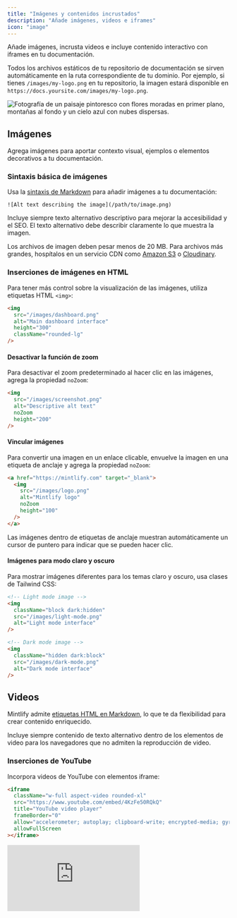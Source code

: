 ```yaml
---
title: "Imágenes y contenidos incrustados"
description: "Añade imágenes, videos e iframes"
icon: "image"
---
```


Añade imágenes, incrusta videos e incluye contenido interactivo con iframes en tu documentación.

Todos los archivos estáticos de tu repositorio de documentación se sirven automáticamente en la ruta correspondiente de tu dominio. Por ejemplo, si tienes `/images/my-logo.png` en tu repositorio, la imagen estará disponible en `https://docs.yoursite.com/images/my-logo.png`.

<Frame>
  <img className="rounded-xl" src="https://mintlify-assets.b-cdn.net/bigbend.jpg" alt="Fotografía de un paisaje pintoresco con flores moradas en primer plano, montañas al fondo y un cielo azul con nubes dispersas." />
</Frame>

## Imágenes

Agrega imágenes para aportar contexto visual, ejemplos o elementos decorativos a tu documentación.

### Sintaxis básica de imágenes

Usa la [sintaxis de Markdown](https://www.markdownguide.org/basic-syntax/#images) para añadir imágenes a tu documentación:

```mdx
![Alt text describing the image](/path/to/image.png)
```

<Tip>
  Incluye siempre texto alternativo descriptivo para mejorar la accesibilidad y el SEO. El texto alternativo debe describir claramente lo que muestra la imagen.
</Tip>

Los archivos de imagen deben pesar menos de 20 MB. Para archivos más grandes, hospítalos en un servicio CDN como [Amazon S3](https://aws.amazon.com/s3) o [Cloudinary](https://cloudinary.com).

### Inserciones de imágenes en HTML

Para tener más control sobre la visualización de las imágenes, utiliza etiquetas HTML `<img>`:

```html
<img 
  src="/images/dashboard.png" 
  alt="Main dashboard interface"
  height="300"
  className="rounded-lg"
/>
```

#### Desactivar la función de zoom

Para desactivar el zoom predeterminado al hacer clic en las imágenes, agrega la propiedad `noZoom`:

```html highlight="4"
<img 
  src="/images/screenshot.png" 
  alt="Descriptive alt text"
  noZoom 
  height="200"
/>
```

#### Vincular imágenes

Para convertir una imagen en un enlace clicable, envuelve la imagen en una etiqueta de anclaje y agrega la propiedad `noZoom`:

```html
<a href="https://mintlify.com" target="_blank">
  <img 
    src="/images/logo.png" 
    alt="Mintlify logo"
    noZoom 
    height="100"
  />
</a>
```

<Note>
  Las imágenes dentro de etiquetas de anclaje muestran automáticamente un cursor de puntero para indicar que se pueden hacer clic.
</Note>

#### Imágenes para modo claro y oscuro

Para mostrar imágenes diferentes para los temas claro y oscuro, usa clases de Tailwind CSS:

```html
<!-- Light mode image -->
<img 
  className="block dark:hidden" 
  src="/images/light-mode.png" 
  alt="Light mode interface"
/>

<!-- Dark mode image -->
<img 
  className="hidden dark:block" 
  src="/images/dark-mode.png" 
  alt="Dark mode interface"
/>
```

## Videos

Mintlify admite [etiquetas HTML en Markdown](https://www.markdownguide.org/basic-syntax/#html), lo que te da flexibilidad para crear contenido enriquecido.

<Tip>
  Incluye siempre contenido de texto alternativo dentro de los elementos de video para los navegadores que no admiten la reproducción de video.
</Tip>

### Inserciones de YouTube

Incorpora videos de YouTube con elementos iframe:

```html
<iframe
  className="w-full aspect-video rounded-xl"
  src="https://www.youtube.com/embed/4KzFe50RQkQ"
  title="YouTube video player"
  frameBorder="0"
  allow="accelerometer; autoplay; clipboard-write; encrypted-media; gyroscope; picture-in-picture"
  allowFullScreen
></iframe>
```

<Frame>
  <iframe className="w-full aspect-video rounded-xl" src="https://www.youtube.com/embed/4KzFe50RQkQ" title="YouTube video player" frameBorder="0" allow="accelerometer; autoplay; clipboard-write; encrypted-media; gyroscope; picture-in-picture" allowFullScreen />
</Frame>

### Videos autoalojados

Usa el elemento HTML `<video>` para contenido de video autoalojado:

```html
<video
  controls
  className="w-full aspect-video rounded-xl"
  src="link-to-your-video.com"
></video>
```

### Videos con reproducción automática

Para reproducir un video automáticamente, usa:

```html
<video
  autoPlay
  muted
  loop
  playsInline
  className="w-full aspect-video rounded-xl"
  src="/videos/demo.mp4"
></video>
```

<Note>
  Al usar la sintaxis de JSX, escribe los atributos compuestos en camelCase: `autoPlay`, `playsInline`, `allowFullScreen`.
</Note>

## iframes

Incorpora contenido externo con elementos iframe:

```html
<iframe 
  src="https://example.com/embed" 
  title="Embedded content"
  className="w-full h-96 rounded-xl"
></iframe>
```

## Recursos relacionados

<Card title="Referencia del componente Frame" icon="frame" horizontal href="/es/components/frames">
  Aprende a utilizar el componente Frame para presentar imágenes.
</Card>
